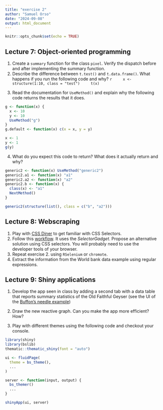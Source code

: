 ```yaml
---
title: "exercise 2"
author: "Samuel Orso"
date: "2024-09-08"
output: html_document
---
```


```r
knitr::opts_chunk$set(echo = TRUE)
```

## Lecture 7: Object-oriented programming

1. Create a `summary` function for the class `pixel`. Verify the dispatch before and after implementing the summary function.
2. Describe the difference between `t.test()` and `t.data.frame()`. What happens if you run the following code and why?
    ```r
    x <- structure(1:10, class = "test")
    t(x)
    ```

<ol start="3"> 
<li>Read the documentation for <code class="remark-inline-code">UseMethod()</code> and explain why the following code returns the results that it does.</li></ol>
```r
g <- function(x) {
  x <- 10
  y <- 10
  UseMethod("g")
}
g.default <- function(x) c(x = x, y = y)

x <- 1
y <- 1
g(y)
```

<ol start="4"><li> What do you expect this code to return? What does it actually return and why?</li></ol>
```r
generic2 <- function(x) UseMethod("generic2")
generic2.a1 <- function(x) "a1"
generic2.a2 <- function(x) "a2"
generic2.b <- function(x) {
  class(x) <- "a1"
  NextMethod()
}

generic2(structure(list(), class = c("b", "a2")))
```

## Lecture 8: Webscraping
1. Play with [CSS Diner](https://flukeout.github.io/) to get familiar with CSS Selectors.
2. Follow this [workflow](https://smac-group.github.io/ds/section-web-scraping.html#section-workflow). It uses the _SelectorGadget_. Propose an alternative solution using CSS selectors. You will probably need to use the developer tools of your browser.
3. Repeat exercise 2. using `RSelenium` or `chromote`. 
4. Extract the information from the World bank data example using regular expressions. 

## Lecture 9: Shiny applications

1. Develop the app seen in class by adding a second tab with a data table that reports summary statistics of the Old Faithful Geyser (see the UI of the [Buffon's needle example](https://smac-group.github.io/ds/section-shiny-web-applications.html#section-step-2-frontend))

2. Draw the new reactive graph. Can you make the app more efficient? How?

3. Play with different themes using the following code and checkout your console.
```r
library(shiny)
library(bslib)
thematic::thematic_shiny(font = "auto")

ui <- fluidPage(
  theme = bs_theme(),
  ...
)

server <- function(input, output) {
  bs_themer()
  ...
}

shinyApp(ui, server)
```
